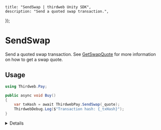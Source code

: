 
	title: "SendSwap | thirdweb Unity SDK",
	description: "Send a quoted swap transaction.",
});

# SendSwap

Send a quoted swap transaction. See [GetSwapQuote](/unity/pay/getswapquote) for more information on how to get a swap quote.

## Usage

```csharp
using Thirdweb.Pay;

public async void Buy()
{
	var txHash = await ThirdwebPay.SendSwap(_quote);
	ThirdwebDebug.Log($"Transaction hash: {_txHash}");
}
```

<Details summary="Configuration">

#### SwapQuoteResult

See [GetSwapQuote](/unity/pay/getswapquote) for more information on the `SwapQuoteResult` object.

### Return Value

`string`: The transaction hash of the swap transaction.

</Details>
